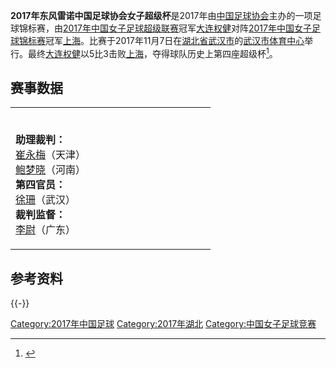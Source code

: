 {{Infobox football match
| title                   = 2017年[[中国足球协会女子超级杯|中国足球协会女子超级杯]]
| image                   = 
| event                   = 
| team1                   = [[大连权健足球俱乐部|大连权健]]
| team1association        = 
| team1score              = 5
| team2                   = [[上海女足|上海]]
| team2association        = 
| team2score              = 3
| details                 = 
| date1                   = 2017年11月7日
| stadium1                = [[武汉市体育中心|武汉市体育中心]]
| city1                   = [[武汉市|武汉市]]
| man_of_the_match1a      = 
| man_of_the_match1atitle = 
| man_of_the_match1b      = 
| man_of_the_match1btitle = 
| referee                 = [[密思雨|密思雨]]
| attendance              = 
| weather                 =
| previous                = [[2016年中国足球协会女子超级杯|2016]]
| next                    = [[2018年中国足球协会女子超级杯|2018]]
}}
'''2017年东风雷诺中国足球协会女子超级杯'''是2017年由[[中国足球协会|中国足球协会]]主办的一项足球锦标赛，由[[2017年中国女子足球超级联赛|2017年中国女子足球超级联赛]]冠军[[大连权健|大连权健]]对阵[[2017年中国女子足球锦标赛|2017年中国女子足球锦标赛]]冠军[[上海女足|上海]]。比赛于2017年11月7日在[[湖北省|湖北省]][[武汉市|武汉市]]的[[武汉市体育中心|武汉市体育中心]]举行。最终[[大连权健|大连权健]]以5比3击败[[上海女足|上海]]，夺得球队历史上第四座超级杯<ref>{{cite web |title=《进球大战!大连权健5-3上海捧得2017中国女子超级杯》 |url=http://sports.sina.com.cn/china/womenfootballs/2017-11-08/doc-ifynmzrs7950639.shtml |website=新浪网 |accessdate=2017-11-08 |archive-date=2020-07-21 |archive-url=https://web.archive.org/web/20200721182747/http://sports.sina.com.cn/china/womenfootballs/2017-11-08/doc-ifynmzrs7950639.shtml |dead-url=no }}</ref>。
==赛事数据==
{{footballbox
| date         = 2017年11月7日
| event        = 
| round        = 
| time         = 14:00 [[UTC+08:00|UTC+8]]
| team1        = [[大连权健|大连权健]]
| score        = 5 - 3
| report       = [http://sports.sina.com.cn/china/womenfootballs/2017-11-08/doc-ifynmzrs7950639.shtml 报告]
| team2        = [[上海女足|上海]]
| goals1       = [[艾斯萨特|艾斯萨特]]{{goal|19}}{{goal|40}}<br/>[[马晓旭|马晓旭]]{{goal|52}}<br/>[[王霜|王霜]]{{goal|80}}<br/>
| goals2       = [[刘洁茹|刘洁茹]]{{goal|2}}（[[乌龙球|乌龙球]]）<br/>[[肖裕仪|肖裕仪]]{{goal|8}}<br/>[[缪斯雯|缪斯雯]]{{goal|57}}（[[点球|点球]]）<br/>[[唐佳丽|唐佳丽]]{{goal|83}}
| penalties1   = 
| penaltyscore = 
| penalties2   = 
| stadium      = [[武汉|武汉]]，[[武汉市体育中心|武汉市体育中心]]
| location     = 
| attendance   = 
| referee      = [[密思雨|密思雨]]（陕西）
}}
{| style="width:100%; font-size:90%;"
|style="width:40%; vertical-align:top;"|
<br />'''助理裁判：'''
<br />[[崔永梅|崔永梅]]（天津）
<br />[[鲍梦晓|鲍梦晓]]（河南）
<br />'''第四官员：'''
<br />[[徐珊|徐珊]]（武汉）
<br />'''裁判监督：'''
<br />[[李尉|李尉]]（广东）
|}

==参考资料==
{{reflist}}
{{-}}

{{中国足球协会女子超级杯赛季}}
{{2017年中国足球}}

[[Category:2017年中国足球|Category:2017年中国足球]]
[[Category:2017年湖北|Category:2017年湖北]]
[[Category:中国女子足球竞赛|Category:中国女子足球竞赛]]